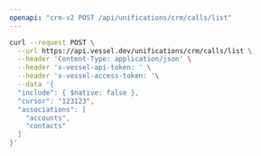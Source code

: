 ```yaml
---
openapi: "crm-v2 POST /api/unifications/crm/calls/list"
---
```


<RequestExample>

```bash Request
curl --request POST \
  --url https://api.vessel.dev/unifications/crm/calls/list \
  --header 'Content-Type: application/json' \
  --header 'x-vessel-api-token: ' \
  --header 'x-vessel-access-token: '\
  --data '{
  "include": { $native: false },
  "cursor": "123123",
  "associations": [
    "accounts",
    "contacts"
  ]
}'
```

</RequestExample>


